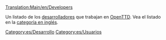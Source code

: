 [[Translation:Main/en/Developers]]

Un listado de los [[Main/es/desarrolladores|desarrolladores]] que trabajan en [[Main/es/OpenTTD|OpenTTD]].
Vea el listado en la [[Category/en/Developers|categoría en inglés]].

[[Category:es/Desarrollo]]
[[Category:es/Usuarios]]